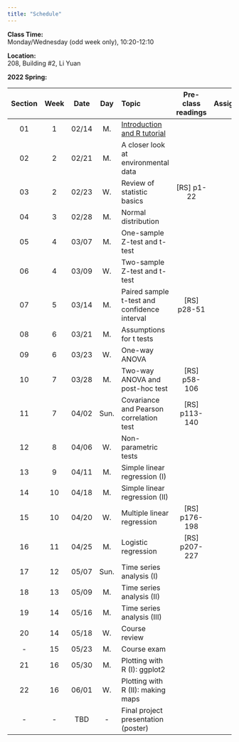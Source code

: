 ---
title: "Schedule"
---
**Class Time:**   
Monday/Wednesday (odd week only), 10:20-12:10 

**Location:**   
208, Building #2, Li Yuan  

**2022 Spring:**

Section|Week|Date |Day  | Topic                                                                                      |Pre-class readings          |Assignment    |
|:----:|:--:|:---:|:---:|:-------------------------------------------------------------------------------------------|:--------------------------:|:------------:|
|01    |1   |02/14|M.   |[Introduction and R tutorial](https://zhu-group.github.io/ese335/S01.html)                  |                            |              |
|02    |2   |02/21|M.   |A closer look at environmental data           |                            |              |
|03    |2   |02/23|W.   |Review of statistic basics                    | [RS] p1-22 |               |              |
|04    |3   |02/28|M.   |Normal distribution                           |                            |              |
|05    |4   |03/07|M.   |One-sample Z-test and t-test                  |                            |              |
|06    |4   |03/09|W.   |Two-sample Z-test and t-test                  |                            |              |
|07    |5   |03/14|M.   |Paired sample t-test and confidence interval  | [RS] p28-51                |              |
|08    |6   |03/21|M.   |Assumptions for t tests                       |                            |              |
|09    |6   |03/23|W.   |One-way ANOVA                                 |                            |              |
|10    |7   |03/28|M.   |Two-way ANOVA and post-hoc test               | [RS] p58-106               |              |
|11    |7   |04/02|Sun. |Covariance and Pearson correlation test       | [RS] p113-140              |              |
|12    |8   |04/06|W.   |Non-parametric tests                          |                            |              |
|13    |9   |04/11|M.   |Simple linear regression (I)                  |                            |              |
|14    |10  |04/18|M.   |Simple linear regression (II)                 |                            |              |
|15    |10  |04/20|W.   |Multiple linear regression                    | [RS] p176-198              |              |
|16    |11  |04/25|M.   |Logistic regression                           | [RS] p207-227              |              |
|17    |12  |05/07|Sun. |Time series analysis (I)                      |                            |              |
|18    |13  |05/09|M.   |Time series analysis (II)                     |                            |              |
|19    |14  |05/16|M.   |Time series analysis (III)                    |                            |              |
|20    |14  |05/18|W.   |Course review                                 |                            |              |
|-     |15  |05/23|M.   |Course exam                                   |                            |              |
|21    |16  |05/30|M.   |Plotting with R (I): ggplot2                  |                            |              |  
|22    |16  |06/01|W.   |Plotting with R (II): making maps             |                            |              |  
|-     |-   |TBD  |-    |Final project presentation (poster)           |                            |              |
